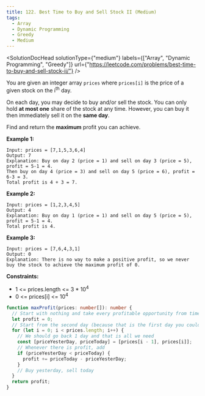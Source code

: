 ```yaml
---
title: 122. Best Time to Buy and Sell Stock II (Medium)
tags:
  - Array
  - Dynamic Programming
  - Greedy
  - Medium
---
```



<SolutionDocHead
  solutionType={"medium"}
  labels={["Array", "Dynamic Programming", "Greedy"]}
  url={"https://leetcode.com/problems/best-time-to-buy-and-sell-stock-ii/"}
/>

You are given an integer array `prices` where `prices[i]` is the price of a given stock on the i<sup>th</sup> day.

On each day, you may decide to buy and/or sell the stock. You can only hold <b>at most one</b> share of the stock at any time. However, you can buy it then immediately sell it on the <b>same day</b>.

Find and return the <b>maximum</b> profit you can achieve.

<b>Example 1:</b>

```
Input: prices = [7,1,5,3,6,4]
Output: 7
Explanation: Buy on day 2 (price = 1) and sell on day 3 (price = 5), profit = 5-1 = 4.
Then buy on day 4 (price = 3) and sell on day 5 (price = 6), profit = 6-3 = 3.
Total profit is 4 + 3 = 7.
```

<b>Example 2:</b>

```
Input: prices = [1,2,3,4,5]
Output: 4
Explanation: Buy on day 1 (price = 1) and sell on day 5 (price = 5), profit = 5-1 = 4.
Total profit is 4.
```

<b>Example 3:</b>

```
Input: prices = [7,6,4,3,1]
Output: 0
Explanation: There is no way to make a positive profit, so we never buy the stock to achieve the maximum profit of 0.
```

<b>Constraints:</b>

- 1 <= prices.length <= 3 \* 10<sup>4</sup>
- 0 <= prices[i] <= 10<sup>4</sup>

```ts title=solution.ts
function maxProfit(prices: number[]): number {
  // Start with nothing and take every profitable opportunity from time travel
  let profit = 0;
  // Start from the second day (because that is the first day you could sell)
  for (let i = 0; i < prices.length; i++) {
    // We should go back 1 day and that is all we need
    const [priceYesterDay, priceToday] = [prices[i - 1], prices[i]];
    // Whenever there is profit, add
    if (priceYesterDay < priceToday) {
      profit += priceToday - priceYesterDay;
    }
    // Buy yesterday, sell today
  }
  return profit;
}
```
